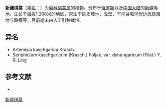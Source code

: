 {{Speciesbox
| name = 新疆绢蒿
| status = 
| status_system = 
| image =
| genus = Seriphidium
| species = kaschgaricum
| authority = (Krasch.) Poljak.
| subdivision_ranks =[[变种|变种]]
| subdivision =
* 新疆绢蒿 ''S. k.'' var. ''kaschgaricum''
* [[准噶尔绢蒿|准噶尔绢蒿]] ''S. k.'' var. ''dshungaricum''
}}

'''新疆绢蒿'''（[[学名|学名]]：{{lang|la|''Seriphidium kaschgaricum''}}）为[[菊科|菊科]][[绢蒿属|绢蒿属]]的植物。分布于[[俄罗斯|俄罗斯]]以及[[中国大陆|中国大陆]]的[[新疆|新疆]]等地，生长于海拔1,200米的地区，常生于砾质坡地、戈壁、干河谷和河岸边砾质滩地与路旁等，目前尚未由人工引种栽培。

== 异名 ==
* Artemisia kaschgarica Krasch.
* Seriphidium kaschgaricum (Krasch.) Poljak. var. dshungaricum (Filat.) Y. R. Ling

== 参考文献 ==
<div class="references-small">
* {{cite web| url =http://www.bioinfo.cn/db05/KmzwSpecies.php?action=view&id=5506| title =新疆绢蒿（原变种）| work =《中国高等植物数据库全库》| publisher =中国科学院微生物研究所| author =昆明植物研究所| accessdate =2009-02-25| deadurl =yes| archiveurl =https://web.archive.org/web/20160305015559/http://www.bioinfo.cn/db05/KmzwSpecies.php?action=view&id=5506| archivedate =2016-03-05}}
</div>
{{Taxonbar|from=Q11083821}}

[[Category:绢蒿属|新疆绢蒿]]


{{植物小作品}}